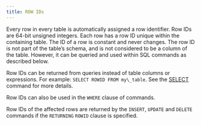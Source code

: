 ---
title: ROW IDs
---

Every row in every table is automatically assigned a row identifier. Row IDs are 64-bit unsigned integers. Each row has a row ID unique within the containing table. The ID of a row is constant and never changes. The row ID is not part of the table’s schema, and is not considered to be a column of the table. However, it can be queried and used within SQL commands as described below.

Row IDs can be returned from queries instead of table columns or expressions. For example: `SELECT ROWID FROM my\_table`. See the [SELECT](/sql/dql/select) command for more details.

Row IDs can also be used in the `WHERE` clause of commands.

Row IDs of the affected rows are returned by the `INSERT`, `UPDATE` and `DELETE` commands if the `RETURNING` `ROWID` clause is specified.